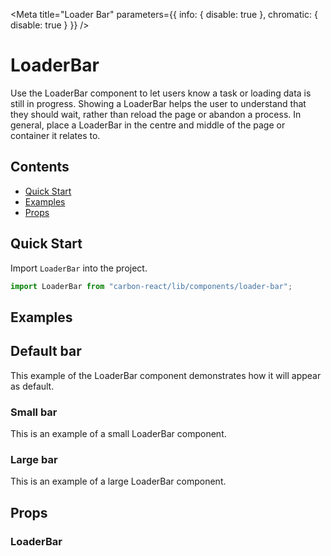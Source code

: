 
<Meta
  title="Loader Bar"
  parameters={{ info: { disable: true }, chromatic: { disable: true } }}
/>

# LoaderBar

Use the LoaderBar component to let users know a task or loading data is still in progress.
Showing a LoaderBar helps the user to understand that they should wait, rather than reload the page or abandon a process.
In general, place a LoaderBar in the centre and middle of the page or container it relates to.

## Contents

- [Quick Start](#quick-start)
- [Examples](#examples)
- [Props](#props)

## Quick Start

Import `LoaderBar` into the project.

```javascript
import LoaderBar from "carbon-react/lib/components/loader-bar";
```

## Examples

## Default bar

This example of the LoaderBar component demonstrates how it will appear as default.

<Canvas>
  <Story name="default">
    <LoaderBar mt={2} />
  </Story>
</Canvas>

### Small bar

This is an example of a small LoaderBar component.

<Canvas>
  <Story name="small">
    <LoaderBar size="small" mt={2} />
  </Story>
</Canvas>

### Large bar

This is an example of a large LoaderBar component.

<Canvas>
  <Story name="large">
    <LoaderBar size="large" mt={2} />
  </Story>
</Canvas>

## Props

### LoaderBar

<ArgsTable of={LoaderBar} />
